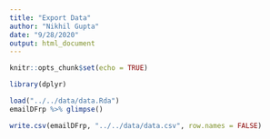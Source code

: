 ```yaml
---
title: "Export Data"
author: "Nikhil Gupta"
date: "9/28/2020"
output: html_document
---
```


```r
knitr::opts_chunk$set(echo = TRUE)

```


```r
library(dplyr)
```

```r
load("../../data/data.Rda")
emailDFrp %>% glimpse()
```

```r
write.csv(emailDFrp, "../../data/data.csv", row.names = FALSE)
```